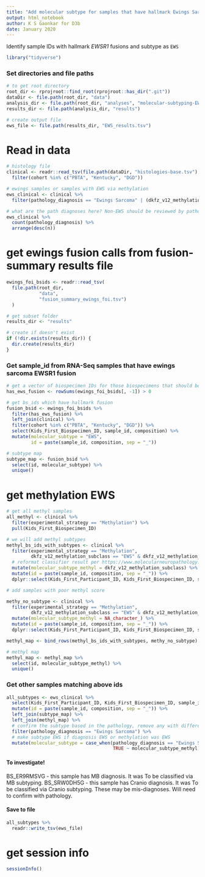```yaml
---
title: "Add molecular subtype for samples that have hallmark Ewings Sarcoma fusions"
output: html_notebook
author: K S Gaonkar for D3b
date: January 2020
---
```


Identify sample IDs with hallmark _EWSR1_ fusions and subtype as `EWS` 

```r
library("tidyverse")
```

### Set directories and file paths

```r
# to get root directory
root_dir <- rprojroot::find_root(rprojroot::has_dir(".git"))
dataDir <- file.path(root_dir, "data")
analysis_dir <- file.path(root_dir, "analyses", "molecular-subtyping-EWS")
results_dir <- file.path(analysis_dir, "results")

# create output file
ews_file <- file.path(results_dir, "EWS_results.tsv")
```

# Read in data
```r
# histology file
clinical <- readr::read_tsv(file.path(dataDir, "histologies-base.tsv"), guess_max = 100000) %>%
  filter(cohort %in% c("PBTA", "Kentucky", "DGD"))

# ewings samples or samples with EWS via methylation
ews_clinical <- clinical %>%
  filter(pathology_diagnosis == "Ewings Sarcoma" | (dkfz_v12_methylation_subclass == "EWS" & dkfz_v12_methylation_subclass_score >= 0.8)) 

# what are the path diagnoses here? Non-EWS should be reviewed by pathology
ews_clinical %>%
  count(pathology_diagnosis) %>%
  arrange(desc(n))

```

# get ewings fusion calls from fusion-summary results file
```r
ewings_foi_bsids <- readr::read_tsv(
  file.path(root_dir, 
            "data", 
            "fusion_summary_ewings_foi.tsv")
  ) 

# get subset folder
results_dir <- "results"

# create if doesn't exist
if (!dir.exists(results_dir)) {
  dir.create(results_dir)
}
```

### Get sample_id from RNA-Seq samples that have ewings sarcoma EWSR1 fusion

```r
# get a vector of biospecimen IDs for those biospecimens that should be subtyped
has_ews_fusion <- rowSums(ewings_foi_bsids[, -1]) > 0

# get bs_ids which have hallmark fusion 
fusion_bsid <- ewings_foi_bsids %>%
  filter(has_ews_fusion) %>%
  left_join(clinical) %>%
  filter(cohort %in% c("PBTA", "Kentucky", "DGD")) %>%
  select(Kids_First_Biospecimen_ID, sample_id, composition) %>%
  mutate(molecular_subtype = "EWS",
         id = paste(sample_id, composition, sep = "_"))

# subtype map 
subtype_map <- fusion_bsid %>%
  select(id, molecular_subtype) %>%
  unique()

```

# get methylation EWS
```r
# get all methyl samples
all_methyl <- clinical %>%
  filter(experimental_strategy == "Methylation") %>%
  pull(Kids_First_Biospecimen_ID)

# we will add methyl subtypes 
methyl_bs_ids_with_subtypes <- clinical %>%
  filter(experimental_strategy == "Methylation",
         dkfz_v12_methylation_subclass == "EWS" & dkfz_v12_methylation_subclass_score >= 0.8) %>%
  # reformat classifier result per https://www.molecularneuropathology.org/mnp/classifiers/11
  mutate(molecular_subtype_methyl = dkfz_v12_methylation_subclass) %>%
  mutate(id = paste(sample_id, composition, sep = "_")) %>%
  dplyr::select(Kids_First_Participant_ID, Kids_First_Biospecimen_ID, sample_id, composition, tumor_descriptor, molecular_subtype_methyl, id) 

# add samples with poor methyl score

methy_no_subtype <- clinical %>% 
  filter(experimental_strategy == "Methylation",
         dkfz_v12_methylation_subclass == "EWS" & dkfz_v12_methylation_subclass_score < 0.8) %>% 
  mutate(molecular_subtype_methyl = NA_character_) %>%
  mutate(id = paste(sample_id, composition, sep = "_")) %>%
  dplyr::select(Kids_First_Participant_ID, Kids_First_Biospecimen_ID, sample_id, composition, tumor_descriptor, molecular_subtype_methyl, id)

methyl_map <- bind_rows(methyl_bs_ids_with_subtypes, methy_no_subtype)

# methyl map
methyl_map <- methyl_map %>%
  select(id, molecular_subtype_methyl) %>%
  unique()


```

### Get other samples matching above ids

```r

all_subtypes <- ews_clinical %>%
  select(Kids_First_Participant_ID, Kids_First_Biospecimen_ID, sample_id, composition, pathology_diagnosis) %>%
  mutate(id = paste(sample_id, composition, sep = "_")) %>%
  left_join(subtype_map) %>%
  left_join(methyl_map) %>%
  # confirm the subtype based in the pathology, remove any with different pathology dx
  filter(pathology_diagnosis == "Ewings Sarcoma") %>% 
  # make subtype EWS if diagnosis EWS or methylation was EWS
  mutate(molecular_subtype = case_when(pathology_diagnosis == "Ewings Sarcoma" ~ "EWS",
                                       TRUE ~ molecular_subtype_methyl))

```

#### To investigate!
BS_ER9RMSVG - this sample has MB diagnosis. It was To be classified via MB subtyping.
BS_SRW0DH5G - this sample has Cranio diagnosis. It was To be classified via Cranio subtyping.
These may be mis-diagnoses. Will need to confirm with pathology.

#### Save to file

```r
all_subtypes %>%
  readr::write_tsv(ews_file)
```

# get session info
```r
sessionInfo()
```




